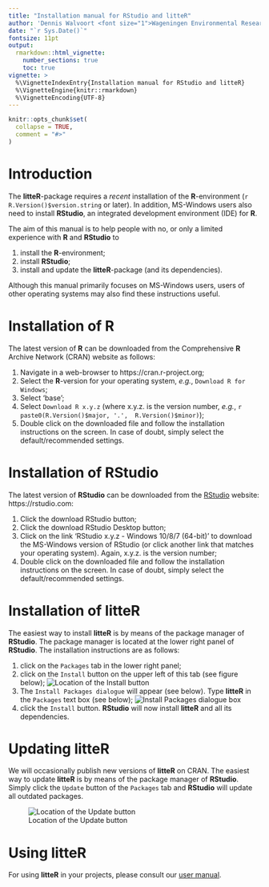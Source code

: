 ---
title: "Installation manual for RStudio and litteR"
author: 'Dennis Walvoort <font size="1">Wageningen Environmental Research, The Netherlands</font><br>Willem van Loon <font size="1"> Rijkswaterstaat, The Netherlands</font>'
date: "`r Sys.Date()`"
fontsize: 11pt
output:
  rmarkdown::html_vignette:
    number_sections: true      
    toc: true
vignette: >
  %\VignetteIndexEntry{Installation manual for RStudio and litteR}
  %\VignetteEngine{knitr::rmarkdown}
  %\VignetteEncoding{UTF-8}
---

```{r setup, include = FALSE}
knitr::opts_chunk$set(
  collapse = TRUE,
  comment = "#>"
)
```



# Introduction

The **litteR**-package requires a _recent_ installation of the **R**-environment (`r R.Version()$version.string` or later). In addition, MS-Windows users also need to install **RStudio**, an integrated development environment (IDE) for **R**.

The aim of this manual is to help people with no, or only a limited experience with **R** and **RStudio** to

1. install the **R**-environment;
1. install **RStudio**;
1. install and update the **litteR**-package (and its dependencies).

Although this manual primarily focuses on MS-Windows users, users of other operating systems may also find these instructions useful.


# Installation of **R**

The latest version of **R** can be downloaded from the Comprehensive **R** Archive Network (CRAN) website as follows:

1. Navigate in a web-browser to https://cran.r-project.org;
1. Select the **R**-version for your operating system, _e.g._, `Download R for Windows`;
1. Select 'base';
1. Select `Download R x.y.z` (where x.y.z. is the version number, _e.g._, `r paste0(R.Version()$major, '.',  R.Version()$minor)`);
1. Double click on the downloaded file and follow the installation instructions on the screen. In case of doubt, simply select the default/recommended settings.


# Installation of **RStudio**

The latest version of **RStudio** can be downloaded from the [RStudio](https://rstudio.com) website: https://rstudio.com:

1. Click the download RStudio button;
1. Click the download RStudio Desktop button;
1. Click on the link 'RStudio x.y.z - Windows 10/8/7 (64-bit)' to download the MS-Windows version of RStudio (or click another link that matches your operating system). Again, x.y.z. is the version number;
1. Double click on the downloaded file and follow the installation instructions on the screen. In case of doubt, simply select the default/recommended settings.


# Installation of **litteR**

The easiest way to install **litteR** is by means of the package manager of **RStudio**. The package manager is located at the lower right panel of **RStudio**. The installation instructions are as follows:

1. click on the `Packages` tab in the lower right panel;
1. click on the `Install` button on the upper left of this tab (see figure below);
![Location of the Install button](fig/rstudio-pkg-man-install.png)
1. The `Install Packages dialogue` will appear (see below). Type **litteR** in the `Packages` text box (see below);
![Install Packages dialogue box](fig/rstudio-pkg-man-cran.png)
1. click the `Install` button. **RStudio** will now install **litteR** and all its dependencies.


# Updating **litteR**

We will occasionally publish new versions of **litteR** on CRAN. The easiest way to update **litteR** is by means of the package manager of **RStudio**. Simply click the `Update` button of the `Packages` tab and **RStudio** will update all outdated packages.

![Location of the Update button](fig/rstudio-pkg-man-update.png)


# Using **litteR**

For using **litteR** in your projects, please consult our [user manual](litteR-manual.html).
